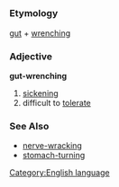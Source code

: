 =={{en}}==
[[Category:English language]]
===Etymology===
[[gut]] + [[wrench]]ing
===Adjective===
'''gut-wrenching'''

#[[sicken]]ing
#difficult to [[tolerate]]
===See Also===
*[[nerve-wracking]]
*[[stomach-turning]]